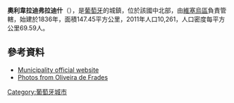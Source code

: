 {{Coord|40|43|N|8|11|W|display=title}}

'''奧利韋拉迪弗拉迪什'''（{{lang-pt|Oliveira de Frades}}），是[[葡萄牙|葡萄牙]]的城鎮，位於該國中北部，由[[維塞烏區|維塞烏區]]負責管轄，始建於1836年，面積147.45平方公里，2011年人口10,261，人口密度每平方公里69.59人。

==參考資料==
*[http://www.cm-ofrades.com Municipality official website] {{Wayback|url=http://www.cm-ofrades.com/ |date=20210211154930 }}
*[http://www.flickr.com/photos/vitor107/sets/72157601261942051/ Photos from Oliveira de Frades] {{Wayback|url=http://www.flickr.com/photos/vitor107/sets/72157601261942051/ |date=20121113131437 }}

{{Portugal-geo-stub}}
[[Category:葡萄牙城市|Category:葡萄牙城市]]